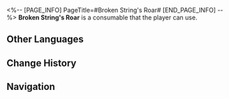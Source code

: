 <%-- [PAGE_INFO]
PageTitle=#Broken String's Roar#
[END_PAGE_INFO] --%>
{{Consumable Infobox
|id          = 408626
|image       = Item Broken String's Roar.png
|type        = Attack Consumables
|rarity      = 3
|effect      = When used, the ally character with the highest current ATK deals 35% more DMG in the next battle, and their likelihood of being attacked by enemy targets is increased greatly.
|description = Go ahead, flash your sharp knives, cut my feeble heartstrings, nail me to my coffin and bury me. Rock 'n' roll will never die. I will return with a song, and become the roar in the lowest depths of your nightmares.
|effectType  = 
|effectType2 = 
|effectType3 = 
|recipe      = 
|source1     = [[Auto Band]]
|source2     = 
|source3     = 
}}
{{Description|''"You can kill the guitar, but you can never bury the roar of fury."''}}
'''Broken String's Roar''' is a consumable that the player can use.

==Other Languages==
{{Other Languages
|en   = Broken String's Roar
|zhs  = 断弦咆哮
|zht  = 斷絃咆哮
|ja   = 断弦の咆哮
|ko   = 끊어진 현의 포효
|es   = Rugido de la cuerda rota
|fr   = Rugissement de la corde brisée
|ru   = Рёв порванной струны
|th   = Broken String's Roar
|vi   = Tiếng Gào Thét Khi Dây Đàn Đứt
|de   = Brüllen der gerissenen Saite
|id   = Broken String's Roar
|pt   = Rugido da Corda Arrebentada
}}

==Change History==
{{Change History|2.2}}

==Navigation==
{{Consumable Navbox}}